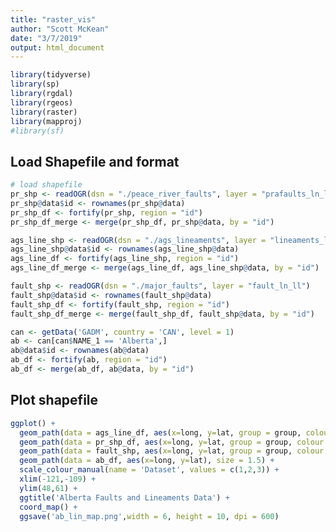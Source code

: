 ```yaml
---
title: "raster_vis"
author: "Scott McKean"
date: "3/7/2019"
output: html_document
---
```


```r
library(tidyverse)
library(sp)
library(rgdal)
library(rgeos)
library(raster)
library(mapproj)
#library(sf)
```

## Load Shapefile and format

```r
# load shapefile
pr_shp <- readOGR(dsn = "./peace_river_faults", layer = "prafaults_ln_ll")
pr_shp@data$id <- rownames(pr_shp@data)
pr_shp_df <- fortify(pr_shp, region = "id")
pr_shp_df_merge <- merge(pr_shp_df, pr_shp@data, by = "id")

ags_line_shp <- readOGR(dsn = "./ags_lineaments", layer = "lineaments_ln_ll")
ags_line_shp@data$id <- rownames(ags_line_shp@data)
ags_line_df <- fortify(ags_line_shp, region = "id")
ags_line_df_merge <- merge(ags_line_df, ags_line_shp@data, by = "id")

fault_shp <- readOGR(dsn = "./major_faults", layer = "fault_ln_ll")
fault_shp@data$id <- rownames(fault_shp@data)
fault_shp_df <- fortify(fault_shp, region = "id")
fault_shp_df_merge <- merge(fault_shp_df, fault_shp@data, by = "id")

can <- getData('GADM', country = 'CAN', level = 1)
ab <- can[can$NAME_1 == 'Alberta',]
ab@data$id <- rownames(ab@data)
ab_df <- fortify(ab, region = "id")
ab_df <- merge(ab_df, ab@data, by = "id")

```

## Plot shapefile

```r
ggplot() +
  geom_path(data = ags_line_df, aes(x=long, y=lat, group = group, colour = 'Lineaments')) +
  geom_path(data = pr_shp_df, aes(x=long, y=lat, group = group, colour = 'Peace River')) +
  geom_path(data = fault_shp, aes(x=long, y=lat, group = group, colour = 'Major Faults')) +
  geom_path(data = ab_df, aes(x=long, y=lat), size = 1.5) +
  scale_colour_manual(name = 'Dataset', values = c(1,2,3)) +
  xlim(-121,-109) +
  ylim(48,61) +
  ggtitle('Alberta Faults and Lineaments Data') +
  coord_map() +
  ggsave('ab_lin_map.png',width = 6, height = 10, dpi = 600)
```